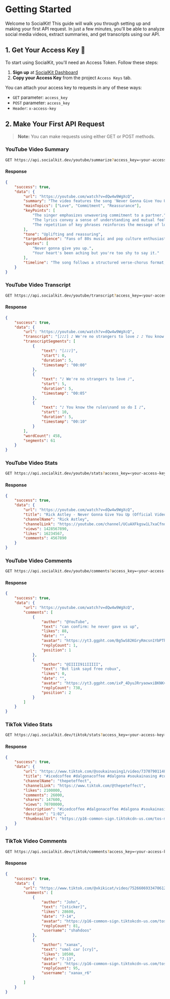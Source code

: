 # Getting Started

Welcome to SocialKit! This guide will walk you through setting up and making your first API request. In just a few minutes, you'll be able to analyze social media videos, extract summaries, and get transcripts using our API.

## 1. Get Your Access Key 🔑

To start using SocialKit, you'll need an Access Token. Follow these steps:

1. **Sign up** at [SocialKit Dashboard](https://socialkit.dev/login)
2. **Copy your Access Key** from the project `Access Keys` tab.

You can attach your access key to requests in any of these ways:

- `GET` parameter: `access_key`
- `POST` parameter: `access_key`
- `Header`: `x-access-key`

## 2. Make Your First API Request

> **Note:** You can make requests using either GET or POST methods.

### YouTube Video Summary

```bash copy
GET https://api.socialkit.dev/youtube/summarize?access_key=<your-access-key>&url=https://youtube.com/watch?v=dQw4w9WgXcQ
```

#### Response

```json
{
	"success": true,
	"data": {
		"url": "https://youtube.com/watch?v=dQw4w9WgXcQ",
		"summary": "The video features the song 'Never Gonna Give You Up' by Rick Astley, which expresses themes of love, commitment, and reassurance in a romantic relationship.",
		"mainTopics": ["Love", "Commitment", "Reassurance"],
		"keyPoints": [
			"The singer emphasizes unwavering commitment to a partner.",
			"The lyrics convey a sense of understanding and mutual feelings.",
			"The repetition of key phrases reinforces the message of loyalty."
		],
		"tone": "Uplifting and reassuring",
		"targetAudience": "Fans of 80s music and pop culture enthusiasts",
		"quotes": [
			"Never gonna give you up.",
			"Your heart's been aching but you're too shy to say it."
		],
		"timeline": "The song follows a structured verse-chorus format, alternating between expressions of commitment and emotional connection."
	}
}
```

### YouTube Video Transcript

```bash copy
GET https://api.socialkit.dev/youtube/transcript?access_key=<your-access-key>&url=https://youtube.com/watch?v=dQw4w9WgXcQ
```

#### Response

```json
{
	"success": true,
	"data": {
		"url": "https://youtube.com/watch?v=dQw4w9WgXcQ",
		"transcript": "[♪♪♪] ♪ We're no strangers to love ♪ ♪ You know the rules\nand so do I ♪ ♪ A full commitment's\nwhat I'm thinking of ♪ ♪ You wouldn't get this\nfrom any other guy ♪ ♪ I just wanna tell you\nhow I'm feeling ♪ ♪ Gotta make you understand ♪ ♪ Never gonna give you up ♪ ♪ Never gonna let you down ♪ ♪ Never gonna run around\nand desert you ♪ ♪ Never gonna make you cry ♪ ♪ Never gonna say goodbye ♪ ♪ Never gonna tell a lie\nand hurt you ♪",
		"transcriptSegments": [
			{
				"text": "[♪♪♪]",
				"start": 0,
				"duration": 5,
				"timestamp": "00:00"
			},
			{
				"text": "♪ We're no strangers to love ♪",
				"start": 5,
				"duration": 5,
				"timestamp": "00:05"
			},
			{
				"text": "♪ You know the rules\nand so do I ♪",
				"start": 10,
				"duration": 5,
				"timestamp": "00:10"
			}
		],
		"wordCount": 458,
		"segments": 61
	}
}
```

### YouTube Video Stats

```bash copy
GET https://api.socialkit.dev/youtube/stats?access_key=<your-access-key>&url=https://youtube.com/watch?v=dQw4w9WgXcQ
```

#### Response

```json
{
	"success": true,
	"data": {
		"url": "https://youtube.com/watch?v=dQw4w9WgXcQ",
		"title": "Rick Astley - Never Gonna Give You Up (Official Video)",
		"channelName": "Rick Astley",
		"channelLink": "https://youtube.com/channel/UCuAXFkgsw1L7xaCfnd5JJOw",
		"views": 1428567890,
		"likes": 16234567,
		"comments": 4567890
	}
}
```

### YouTube Video Comments

```bash copy
GET https://api.socialkit.dev/youtube/comments?access_key=<your-access-key>&url=https://youtube.com/watch?v=dQw4w9WgXcQ&limit=2
```

#### Response

```json
{
	"success": true,
	"data": {
		"url": "https://youtube.com/watch?v=dQw4w9WgXcQ",
		"comments": [
			{
				"author": "@YouTube",
				"text": "can confirm: he never gave us up",
				"likes": 88,
				"date": "",
				"avatar": "https://yt3.ggpht.com/Bg5wS82KGryRmcsn1YbPThtbXoTmj2XJ9_7LmuE2RF6wbKJBkovfRypbSz6UD3gEu_nHiwGZtQ=s88-c-k-c0x00ffffff-no-rj",
				"replyCount": 1,
				"position": 1
			},
			{
				"author": "@IIIII911IIIII",
				"text": "But link sayd free robux",
				"likes": 0,
				"date": "",
				"avatar": "https://yt3.ggpht.com/ixP_4DyuJRryaowxiBKNKv_pvpbEyQHIQrHCZODkNBW-0Lk7eTYo_vL1iB3mL4TFgnV0PNVQiQ=s88-c-k-c0x00ffffff-no-rj",
				"replyCount": 738,
				"position": 2
			}
		]
	}
}
```

### TikTok Video Stats

```bash copy
GET https://api.socialkit.dev/tiktok/stats?access_key=<your-access-key>&url=https://www.tiktok.com/@soukainasing1/video/7370790114802322694
```

#### Response

```json
{
	"success": true,
	"data": {
		"url": "https://www.tiktok.com/@soukainasing1/video/7370790114802322694?q=coffee",
		"title": "#icedcoffee #dalgonacoffee #dalgona #soukainasing #coffeetiktok #bottlecoffee #icedlatte #easyrecipe #cafe #nescafe #nestle #coffee #refreshing #learnontiktok #قهوة_باردة #قهوة #foryoupage #fyp",
		"channelName": "thepeteffect",
		"channelLink": "https://www.tiktok.com/@thepeteffect",
		"likes": 2100000,
		"comments": 26000,
		"shares": 147600,
		"views": 70700000,
		"description": "#icedcoffee #dalgonacoffee #dalgona #soukainasing #coffeetiktok #bottlecoffee #icedlatte #easyrecipe #cafe #nescafe #nestle #coffee #refreshing #learnontiktok #قهوة_باردة #قهوة #foryoupage #fyp",
		"duration": "1:02",
		"thumbnailUrl": "https://p16-common-sign.tiktokcdn-us.com/tos-maliva-avt-0068/2a1821f54d82fb691390afcccb773d78~tplv-tiktokx-cropcenter:100:100.jpeg?dr=9640&refresh_token=051f7c8b&x-expires=1759514400&x-signature=IoW4IL0SRYOY83gQuyROCbF%2BQbw%3D&t=4d5b0474&ps=13740610&shp=a5d48078&shcp=81f88b70&idc=useast5"
	}
}
```

### TikTok Video Comments

```bash copy
GET https://api.socialkit.dev/tiktok/comments?access_key=<your-access-key>&url=https://www.tiktok.com/@xkikicat/video/7526606933470612744&limit=2
```

#### Response

```json
{
	"success": true,
	"data": {
		"url": "https://www.tiktok.com/@xkikicat/video/7526606933470612744?q=cute%20cat&t=1759508362887",
		"comments": [
			{
				"author": "John",
				"text": "[sticker]",
				"likes": 28600,
				"date": "7-14",
				"avatar": "https://p16-common-sign.tiktokcdn-us.com/tos-alisg-avt-0068/43859730cad6a553023db23c3bea766f~tplv-tiktokx-cropcenter:100:100.jpg?dr=9640&refresh_token=5ec360b8&x-expires=1759593600&x-signature=PExId0varqKgdsZOJiu9BQ%2BCS%2Bo%3D&t=4d5b0474&ps=13740610&shp=30310797&shcp=ff37627b&idc=useast8",
				"replyCount": 81,
				"username": "shahdoos"
			},
			{
				"author": "xanax",
				"text": "smol car [cry]",
				"likes": 10500,
				"date": "7-13",
				"avatar": "https://p16-common-sign.tiktokcdn-us.com/tos-useast2a-avt-0068-euttp/aec029c88af7df57dbaf37ebade442b8~tplv-tiktokx-cropcenter:100:100.jpg?dr=9640&refresh_token=cb43e62c&x-expires=1759593600&x-signature=pYTZIciHW%2B3quorj6hlPx%2FahKow%3D&t=4d5b0474&ps=13740610&shp=30310797&shcp=ff37627b&idc=useast8",
				"replyCount": 95,
				"username": "xanax_r6"
			}
		]
	}
}
```
